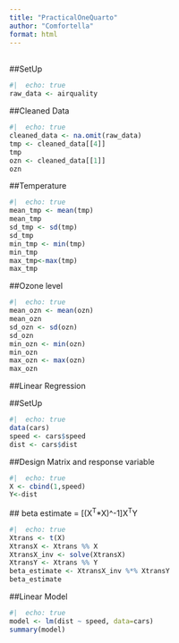```yaml
---
title: "PracticalOneQuarto"
author: "Comfortella"
format: html
---
```


\
##SetUp

```r
#|  echo: true
raw_data <- airquality

```

##Cleaned Data

```r
#|  echo: true
cleaned_data <- na.omit(raw_data)
tmp <- cleaned_data[[4]]
tmp
ozn <- cleaned_data[[1]] 
ozn
```

##Temperature

```r
#|  echo: true
mean_tmp <- mean(tmp)
mean_tmp 
sd_tmp <- sd(tmp)
sd_tmp 
min_tmp <- min(tmp)
min_tmp
max_tmp<-max(tmp) 
max_tmp
```

##Ozone level

```r
#|  echo: true
mean_ozn <- mean(ozn)
mean_ozn 
sd_ozn <- sd(ozn)
sd_ozn 
min_ozn <- min(ozn)
min_ozn 
max_ozn <- max(ozn) 
max_ozn
```

##Linear Regression

##SetUp

```r
#|  echo: true
data(cars) 
speed <- cars$speed
dist <- cars$dist
```

##Design Matrix and response variable

```r
#|  echo: true
X <- cbind(1,speed) 
Y<-dist
```

\## beta estimate = \[(X^T^\*X)\^-1\]X^T^Y

```r
#|  echo: true
Xtrans <- t(X) 
XtransX <- Xtrans %% X 
XtransX_inv <- solve(XtransX) 
XtransY <- Xtrans %% Y 
beta_estimate <- XtransX_inv %*% XtransY
beta_estimate
```

##Linear Model

```r
#|  echo: true
model <- lm(dist ~ speed, data=cars) 
summary(model)
```
